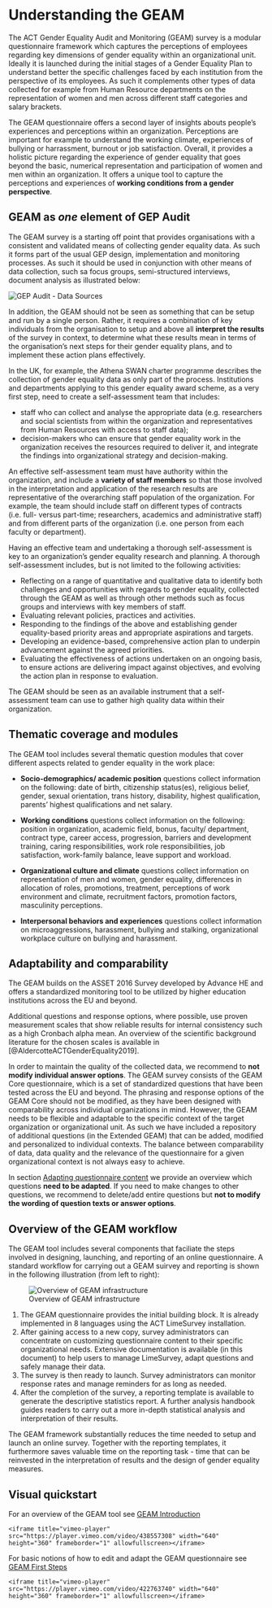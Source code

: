 Understanding the GEAM
======================
The ACT Gender Equality Audit and Monitoring (GEAM) survey is a modular questionnaire framework which captures the perceptions of employees regarding key dimensions of gender equality within an organizational unit. Ideally it is launched during the initial stages of a Gender Equality Plan to understand better the specific challenges faced by each institution from the perspective of its employees. As such it complements other types of data collected for example from Human Resource departments on the representation of women and men across different staff categories and salary brackets. 

The GEAM questionnaire offers a second layer of insights abouts people's experiences and perceptions within an organization. Perceptions are important for example to understand the working climate, experiences of bullying or harrassment, burnout or job satisfaction. Overall, it provides a holistic picture regarding the experience of gender equality that goes beyond the basic, numerical representation and participation of women and men within an organization. It offers a unique tool to capture the perceptions and experiences of **working conditions from a gender perspective**.

GEAM as *one* element of GEP Audit
----------------------------------

The GEAM survey is a starting off point that provides organisations with a consistent and validated means of collecting gender equality data. As such it forms part of the usual GEP design, implementation and monitoring processes. As such it should be used in conjunction with other means of data collection, such sa focus groups, semi-structured interviews, document analysis as illustrated below:

![](images/GEP_AuditData.png "GEP Audit - Data Sources")

In addition, the GEAM should not be seen as something that can be setup and run by a single person. Rather, it requires a combination of key individuals from the organisation to setup and above all **interpret the results** of the survey in context, to determine what these results mean in terms of the organisation's next steps for their gender equality plans, and to implement these action plans effectively.

In the UK, for example, the Athena SWAN charter programme describes the collection of gender equality data as only part of the process. Institutions and departments applying to this gender equality award scheme, as a very first step, need to create a self-assessment team that includes:

-   staff who can collect and analyse the appropriate data (e.g. researchers and social scientists from within the organization and representatives from Human Resources with access to staff data);
-   decision-makers who can ensure that gender equality work in the organization receives the resources required to deliver it, and integrate the findings into organizational strategy and decision-making.

An effective self-assessment team must have authority within the organization, and include a **variety of staff members** so that those involved in the interpretation and application of the research results are representative of the overarching staff population of the organization. For example, the team should include staff on different types of contracts (i.e. full- versus part-time; researchers, academics and administrative staff) and from different parts of the organization (i.e. one person from each faculty or department).

Having an effective team and undertaking a thorough self-assessment is key to an organization's gender equality research and planning. A thorough self-assessment includes, but is not limited to the following activities:

-   Reflecting on a range of quantitative and qualitative data to identify both challenges and opportunities with regards to gender equality, collected through the GEAM as well as through other methods such as focus groups and interviews with key members of staff.
-   Evaluating relevant policies, practices and activities.
-   Responding to the findings of the above and establishing gender equality-based priority areas and appropriate aspirations and targets.
-   Developing an evidence-based, comprehensive action plan to underpin advancement against the agreed priorities.
-   Evaluating the effectiveness of actions undertaken on an ongoing basis, to ensure actions are delivering impact against objectives, and evolving the action plan in response to evaluation.

The GEAM should be seen as an available instrument that a self-assessment team can use to gather high quality data within their organization.


Thematic coverage and modules
-----------------------------

The GEAM tool includes several thematic question modules that cover different aspects related to gender equality in the work place:

-   **Socio-demographics/ academic position** questions collect information on the following: date of birth, citizenship status(es), religious belief, gender, sexual orientation, trans history, disability, highest qualification, parents' highest qualifications and net salary.

-   **Working conditions** questions collect information on the following: position in organization, academic field, bonus, faculty/ department, contract type, career access, progression, barriers and development training, caring responsibilities, work role responsibilities, job satisfaction, work-family balance, leave support and workload.

-   **Organizational culture and climate** questions collect information on representation of men and women, gender equality, differences in allocation of roles, promotions, treatment, perceptions of work environment and climate, recruitment factors, promotion factors, masculinity perceptions.

-   **Interpersonal behaviors and experiences** questions collect information on microaggressions, harassment, bullying and stalking, organizational workplace culture on bullying and harassment.

Adaptability and comparability
------------------------------

The GEAM builds on the ASSET 2016 Survey developed by Advance HE and offers a standardized monitoring tool to be utilized by higher education institutions across the EU and beyond.

Additional questions and response options, where possible, use proven measurement scales that show reliable results for internal consistency such as a high Cronbach alpha mean. An overview of the scientific background literature for the chosen scales is available in [@AldercotteACTGenderEquality2019].

In order to maintain the quality of the collected data, we recommend to **not modify individual answer options**. The GEAM survey consists of the GEAM Core questionnaire, which is a set of standardized questions that have been tested across the EU and beyond. The phrasing and response options of the GEAM Core should not be modified, as they have been designed with comparability across individual organizations in mind. However, the GEAM needs to be flexible and adaptable to the specific context of the target organization or organizational unit. As such we have included a repository of additional questions (in the Extended GEAM) that can be added, modified and personalized to individual contexts. The balance between comparability of data, data quality and the relevance of the questionnaire for a given organizational context is not always easy to achieve.

In section [Adapting questionnaire content](#adapting-content) we provide an overview which questions **need to be adapted**. If you need to make changes to other questions, we recommend to delete/add entire questions but **not to modify the wording of question texts or answer options**.

Overview of the GEAM workflow
-----------------------------

The GEAM tool includes several components that faciliate the steps involved in designing, launching, and reporting of an online questionnaire. A standard workflow for carrying out a GEAM suirvey and reporting is shown in the following illustration (from left to right):

![Overview of GEAM infrastructure](images/GEAM-Infrastructure.png)

1.  The GEAM questionnaire provides the initial building block. It is already implemented in 8 languages using the ACT LimeSurvey installation.
2.  After gaining access to a new copy, survey administrators can concentrate on customizing questionnaire content to their specific organizational needs. Extensive documentation is available (in this document) to help users to manage LimeSurvey, adapt questions and safely manage their data.
3.  The survey is then ready to launch. Survey administrators can monitor response rates and manage reminders for as long as needed.
4.  After the completion of the survey, a reporting template is available to generate the descriptive statistics report. A further analysis handbook guides readers to carry out a more in-depth statistical analysis and interpretation of their results.

The GEAM framework substantially reduces the time needed to setup and launch an online survey. Together with the reporting templates, it furthermore saves valuable time on the reporting task - time that can be reinvested in the interpretation of results and the design of gender equality measures.

Visual quickstart
-----------------

For an overview of the GEAM tool see [GEAM Introduction](https://vimeo.com/438557308)

```block
<iframe title="vimeo-player" src="https://player.vimeo.com/video/438557308" width="640" height="360" frameborder="1" allowfullscreen></iframe>
```

For basic notions of how to edit and adapt the GEAM questionnaire see [GEAM First Steps](https://vimeo.com/422763740)

```block
<iframe title="vimeo-player" src="https://player.vimeo.com/video/422763740" width="640" height="360" frameborder="1" allowfullscreen></iframe>
```

